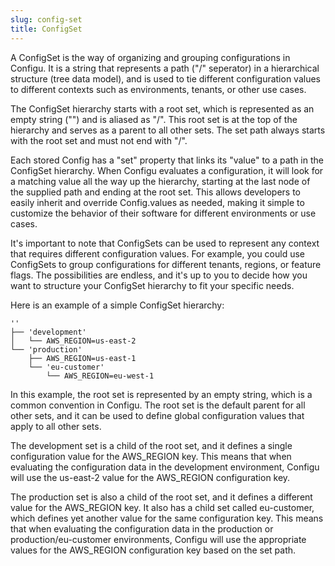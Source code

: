 ```yaml
---
slug: config-set
title: ConfigSet
---
```


A ConfigSet is the way of organizing and grouping configurations in Configu. It is a string that represents a path ("/" seperator) in a hierarchical structure (tree data model), and is used to tie different configuration values to different contexts such as environments, tenants, or other use cases.

The ConfigSet hierarchy starts with a root set, which is represented as an empty string ("") and is aliased as "/". This root set is at the top of the hierarchy and serves as a parent to all other sets. The set path always starts with the root set and must not end with "/".

Each stored Config has a "set" property that links its "value" to a path in the ConfigSet hierarchy. When Configu evaluates a configuration, it will look for a matching value all the way up the hierarchy, starting at the last node of the supplied path and ending at the root set. This allows developers to easily inherit and override Config.values as needed, making it simple to customize the behavior of their software for different environments or use cases.

It's important to note that ConfigSets can be used to represent any context that requires different configuration values. For example, you could use ConfigSets to group configurations for different tenants, regions, or feature flags. The possibilities are endless, and it's up to you to decide how you want to structure your ConfigSet hierarchy to fit your specific needs.

Here is an example of a simple ConfigSet hierarchy:

```text
''
├── 'development'
│   └── AWS_REGION=us-east-2
└── 'production'
    ├── AWS_REGION=us-east-1
    └── 'eu-customer'
        └── AWS_REGION=eu-west-1
```

In this example, the root set is represented by an empty string, which is a common convention in Configu. The root set is the default parent for all other sets, and it can be used to define global configuration values that apply to all other sets.

The development set is a child of the root set, and it defines a single configuration value for the AWS_REGION key. This means that when evaluating the configuration data in the development environment, Configu will use the us-east-2 value for the AWS_REGION configuration key.

The production set is also a child of the root set, and it defines a different value for the AWS_REGION key. It also has a child set called eu-customer, which defines yet another value for the same configuration key. This means that when evaluating the configuration data in the production or production/eu-customer environments, Configu will use the appropriate values for the AWS_REGION configuration key based on the set path.

